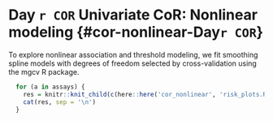 # Day `r COR` Univariate CoR: Nonlinear modeling {#cor-nonlinear-Day`r COR`}


To explore nonlinear association and threshold modeling, we fit smoothing spline models with degrees of freedom selected by cross-validation using the mgcv R package.
<!-- and two-phase models using the chngpt R package. -->


```r
  for (a in assays) {
    res = knitr::knit_child(c(here::here('cor_nonlinear', 'risk_plots.Rmd')), quiet = TRUE)
    cat(res, sep = '\n')
  }
```



